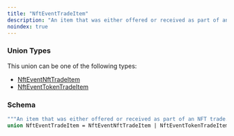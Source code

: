 ```yaml
---
title: "NftEventTradeItem"
description: "An item that was either offered or received as part of an NFT trade."
noindex: true
---
```


### Union Types

This union can be one of the following types:

- [NftEventNftTradeItem](/api-reference/types/nfteventnfttradeitem)
- [NftEventTokenTradeItem](/api-reference/types/nfteventtokentradeitem)

### Schema


```graphql 
"""An item that was either offered or received as part of an NFT trade."""
union NftEventTradeItem = NftEventNftTradeItem | NftEventTokenTradeItem
```

